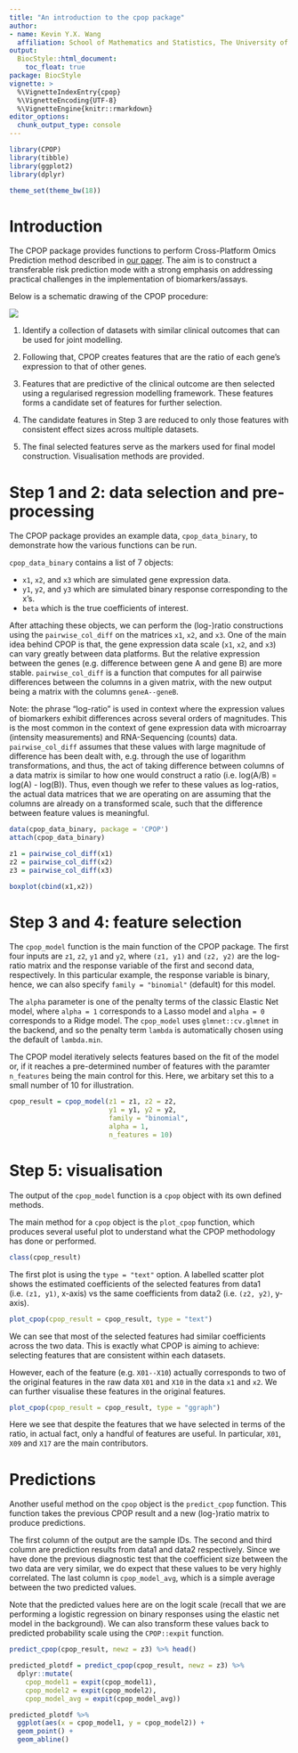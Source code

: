 ```yaml
---
title: "An introduction to the cpop package"
author:
- name: Kevin Y.X. Wang
  affiliation: School of Mathematics and Statistics, The University of Sydney, Australia
output:
  BiocStyle::html_document:
    toc_float: true
package: BiocStyle
vignette: >
  %\VignetteIndexEntry{cpop}
  %\VignetteEncoding{UTF-8}
  %\VignetteEngine{knitr::rmarkdown}
editor_options: 
  chunk_output_type: console
---
```



```r
library(CPOP)
library(tibble)
library(ggplot2)
library(dplyr)

theme_set(theme_bw(18))
```

# Introduction 

The CPOP package provides functions to perform Cross-Platform Omics Prediction method described in [our paper](https://www.biorxiv.org/content/10.1101/2020.12.09.415927v1.full). The aim is to construct a transferable risk prediction mode with a strong emphasis on addressing practical challenges in the implementation of biomarkers/assays.

Below is a schematic drawing of the CPOP procedure:

<img src="1a.png">

1. Identify a collection of datasets with similar clinical outcomes that can be used for joint modelling.

2. Following that, CPOP creates features that are the ratio of each gene’s expression to that of other genes.

3. Features that are predictive of the clinical outcome are then selected using a regularised regression modelling framework. These features forms a candidate set of features for further selection.

4. The candidate features in Step 3 are reduced to only those features with consistent effect sizes across multiple datasets. 

5. The final selected features serve as the markers used for final model construction. Visualisation methods are provided. 

# Step 1 and 2: data selection and pre-processing

The CPOP package provides an example data, `cpop_data_binary`, to demonstrate how the various functions can be run.

`cpop_data_binary` contains a list of 7 objects:

+ `x1`, `x2`, and `x3` which are simulated gene expression data. 
+ `y1`, `y2`, and `y3` which are simulated binary response corresponding to the x's. 
+ `beta` which is the true coefficients of interest. 


After attaching these objects, we can perform the (log-)ratio constructions using the `pairwise_col_diff` on the matrices `x1`, `x2`, and `x3`. One of the main idea behind CPOP is that, the gene expression data scale (`x1`, `x2`, and `x3`) can vary greatly between data platforms. But the relative expression between the genes (e.g. difference between gene A and gene B) are more stable. `pairwise_col_diff` is a function that computes for all pairwise differences between the columns in a given matrix, with the new output being a matrix with the columns `geneA--geneB`. 

Note: the phrase "log-ratio" is used in context where the expression values of biomarkers exhibit differences across several orders of magnitudes. This is the most common in the context of gene expression data with microarray (intensity measurements) and RNA-Sequencing (counts) data. `pairwise_col_diff` assumes that these values with large magnitude of difference has been dealt with, e.g. through the use of logarithm transformations, and thus, the act of taking difference between columns of a data matrix is similar to how one would construct a ratio (i.e. log(A/B) = log(A) - log(B)). Thus, even though we refer to these values as log-ratios, the actual data matrices that we are operating on are assuming that the columns are already on a transformed scale, such that the difference between feature values is meaningful. 

```r
data(cpop_data_binary, package = 'CPOP')
attach(cpop_data_binary)

z1 = pairwise_col_diff(x1)
z2 = pairwise_col_diff(x2)
z3 = pairwise_col_diff(x3)

boxplot(cbind(x1,x2))
```


# Step 3 and 4: feature selection

The `cpop_model` function is the main function of the CPOP package. The first four inputs are `z1`, `z2`, `y1` and `y2`, where `(z1, y1)` and `(z2, y2)` are the log-ratio matrix and the response variable of the first and second data, respectively. In this particular example, the response variable is binary, hence, we can also specify `family = "binomial"` (default) for this model. 

The `alpha` parameter is one of the penalty terms of the classic Elastic Net model, where `alpha = 1` corresponds to a Lasso model and `alpha = 0` corresponds to a Ridge model. The `cpop_model` uses `glmnet::cv.glmnet` in the backend, and so the penalty term `lambda` is automatically chosen using the default of `lambda.min`.

The CPOP model iteratively selects features based on the fit of the model or, if it reaches a pre-determined number of features with the paramter `n_features` being the main control for this. Here, we arbitary set this to a small number of 10 for illustration. 

```r
cpop_result = cpop_model(z1 = z1, z2 = z2, 
                         y1 = y1, y2 = y2, 
                         family = "binomial",
                         alpha = 1, 
                         n_features = 10)
```


# Step 5: visualisation

The output of the `cpop_model` function is a `cpop` object with its own defined methods. 

The main method for a `cpop` object is the `plot_cpop` function, which produces several useful plot to understand what the CPOP methodology has done or performed. 

```r
class(cpop_result)
```

The first plot is using the `type = "text"` option. A labelled scatter plot shows the estimated coefficients of the selected features from data1 (i.e. `(z1, y1)`, x-axis) vs the same coefficients from data2 (i.e. `(z2, y2)`, y-axis).

```r
plot_cpop(cpop_result = cpop_result, type = "text")
```

We can see that most of the selected features had similar coefficients across the two data. This is exactly what CPOP is aiming to achieve: selecting features that are consistent within each datasets. 

However, each of the feature (e.g. `X01--X10`) actually corresponds to two of the original features in the raw data `X01` and `X10` in the data `x1` and `x2`. We can further visualise these features in the original features. 

```r
plot_cpop(cpop_result = cpop_result, type = "ggraph")
```

Here we see that despite the features that we have selected in terms of the ratio, in actual fact, only a handful of features are useful. In particular, `X01`, `X09` and `X17` are the main contributors. 

# Predictions 

Another useful method on the `cpop` object is the `predict_cpop` function. This function takes the previous CPOP result and a new (log-)ratio matrix to produce predictions. 

The first column of the output are the sample IDs. The second and third column are prediction results from data1 and data2 respectively. Since we have done the previous diagnostic test that the coefficient size between the two data are very similar, we do expect that these values to be very highly correlated. The last column is `cpop_model_avg`, which is a simple average between the two predicted values. 

Note that the predicted values here are on the logit scale (recall that we are performing a logistic regression on binary responses using the elastic net model in the background). We can also transform these values back to predicted probability scale using the `CPOP::expit` function. 

```r
predict_cpop(cpop_result, newz = z3) %>% head()

predicted_plotdf = predict_cpop(cpop_result, newz = z3) %>%
  dplyr::mutate(
    cpop_model1 = expit(cpop_model1), 
    cpop_model2 = expit(cpop_model2), 
    cpop_model_avg = expit(cpop_model_avg))

predicted_plotdf %>% 
  ggplot(aes(x = cpop_model1, y = cpop_model2)) +
  geom_point() +
  geom_abline()
```

<!-- # Naive Lasso -->

<!-- ```{r} -->
<!-- lasso_result = naive_glmnet(z1, z2, y1, y2, alpha = 1, intercept = FALSE) -->
<!-- lasso_result -->
<!-- ``` -->

<!-- # Plotting -->
<!-- ```{r} -->
<!-- plot_cpop(cpop_result) -->
<!-- plot_cpop(lasso_result) -->

<!-- plot_cpop(cpop_result, type = "ggraph") -->
<!-- plot_cpop(lasso_result, type = "ggraph") -->
<!-- beta -->
<!-- ``` -->

<!-- # Prediction  -->
<!-- ```{r} -->
<!-- # z3 = pairwise_col_diff(x3) -->
<!-- # boxplot(y3 ~ predict_cpop(cpop_result, newz = z3)$cpop_model_avg) -->
<!-- # x3 = matrix(rnorm(n * p, mean = 3, sd = 1), nrow = n, ncol = p) -->
<!-- # colnames(x3) = colnames(x1) -->
<!-- # z3 = pairwise_col_diff(x3) -->

<!-- predict_cpop(cpop_result, newz = z3) %>%  -->
<!--   ggplot(aes(x = cpop_model1, y = cpop_model2)) + -->
<!--   geom_point() + -->
<!--   geom_abline()  -->

<!-- predict_cpop(cpop_result, newz = z3)[,2:3] %>% cor -->

<!-- lasso_pred1 = tibble( -->
<!--   lasso_pred1 = predict(lasso_result$glmnet1, newx = z3), -->
<!--   lasso_pred2 = predict(lasso_result$glmnet2, newx = z3)) -->

<!-- lasso_pred1 %>% cor -->

<!-- lasso_pred1 %>%  -->
<!--   ggplot(aes(x = lasso_pred1, y = lasso_pred2)) + -->
<!--   geom_point() + -->
<!--   geom_abline() -->
<!-- ``` -->

<!-- ```{r} -->
<!-- sessionInfo() -->
<!-- ``` -->

